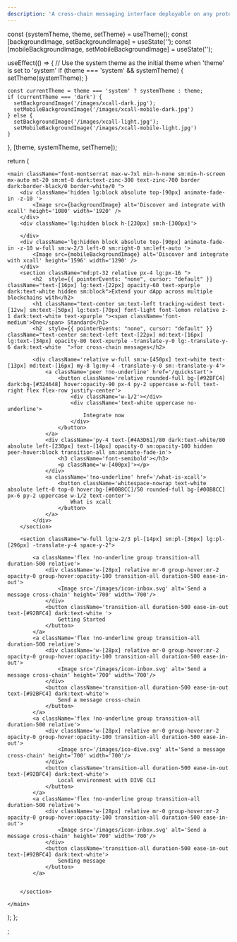 ```yaml
---
description: 'A cross-chain messaging interface deployable on any protocol'
---
```



  const {systemTheme, theme, setTheme} = useTheme();
  const [backgroundImage, setBackgroundImage] = useState('');
  const [mobileBackgroundImage, setMobileBackgroundImage] = useState('');

useEffect(() => {
// Use the system theme as the initial theme when 'theme' is set to 'system'
if (theme === 'system' && systemTheme) {
setTheme(systemTheme);
}

    const currentTheme = theme === 'system' ? systemTheme : theme;
    if (currentTheme === 'dark') {
      setBackgroundImage('/images/xcall-dark.jpg');
      setMobileBackgroundImage('/images/xcall-mobile-dark.jpg')
    } else {
      setBackgroundImage('/images/xcall-light.jpg');
      setMobileBackgroundImage('/images/xcall-mobile-light.jpg')
    }

}, [theme, systemTheme, setTheme]);

return (

    <main className="font-montserrat max-w-7xl min-h-none sm:min-h-screen mx-auto mt-20 sm:mt-0 dark:text-zinc-300 text-zinc-700 border dark:border-black/0 border-white/0 ">
        <div className='hidden lg:block absolute top-[90px] animate-fade-in -z-10 '>
            <Image src={backgroundImage} alt='Discover and integrate with xcall' height='1080' width='1920' />
        </div>
        <div className='lg:hidden block h-[230px] sm:h-[300px]'>

        </div>
        <div className='lg:hidden block absolute top-[90px] animate-fade-in -z-10 w-full sm:w-2/3 left-0 sm:right-0 sm:left-auto '>
            <Image src={mobileBackgroundImage} alt='Discover and integrate with xcall' height='1596' width='1290' />
        </div>
        <section className="md:pt-32 relative px-4 lg:px-16 ">
            <h2  style={{ pointerEvents: "none", cursor: "default" }} className="text-[16px] lg:text-[22px] opacity-60 text-xpurple dark:text-white hidden sm:block">Extend your dApp across multiple blockchains with</h2>
            <h1 className="text-center sm:text-left tracking-widest text-[12vw] sm:text-[50px] lg:text-[70px] font-light font-lemon relative z-1 dark:text-white text-xpurple "><span className='font-medium'>One</span> Standard</h1>
            <h2  style={{ pointerEvents: "none", cursor: "default" }} className="text-center sm:text-left text-[22px] md:text-[16px] lg:text-[34px] opacity-80 text-xpurple -translate-y-0 lg:-translate-y-6 dark:text-white  ">for cross-chain messages</h2>

            <div className='relative w-full sm:w-[450px] text-white text-[13px] md:text-[16px] my-8 lg:my-4 -translate-y-0 sm:-translate-y-4'>
                <a className='peer !no-underline' href='/quickstart'>
                    <button className='relative rounded-full bg-[#92BFC4] dark:bg-[#324648] hover:opacity-90 px-4 py-2 uppercase w-full text-right flex flex-row justify-center'>
                        <div className='w-1/2'></div>
                        <div className='text-white uppercase no-underline'>
                            Integrate now
                        </div>
                    </button>
                </a>
                <div className='py-4 text-[#4A3D61]/80 dark:text-white/80 absolute left-[230px] text-[14px] opacity-0 sm:opacity-100 hidden peer-hover:block transition-all sm:animate-fade-in'>
                    <h3 className='font-semibold'></h3>
                    <p className='w-[400px]'></p>
                </div>
                <a className='!no-underline' href='/what-is-xcall'>
                    <button className='whitespace-nowrap text-white absolute left-0 top-0 hover:bg-[#00B8CC]/50 rounded-full bg-[#00B8CC] px-6 py-2 uppercase w-1/2 text-center'>
                        What is xcall
                    </button>
                </a>
            </div>
        </section>

        <section className="w-full lg:w-2/3 pl-[14px] sm:pl-[36px] lg:pl-[296px] -translate-y-4 space-y-2">

            <a className='flex !no-underline group transition-all duration-500 relative'> 
                <div className='w-[28px] relative mr-0 group-hover:mr-2 opacity-0 group-hover:opacity-100 transition-all duration-500 ease-in-out'>
                    <Image src='/images/icon-inbox.svg' alt='Send a message cross-chain' height='700' width='700'/>
                </div>
                <button className='transition-all duration-500 ease-in-out text-[#92BFC4] dark:text-white '>
                    Getting Started
                </button>
            </a>
            <a className='flex !no-underline group transition-all duration-500 relative'> 
                <div className='w-[28px] relative mr-0 group-hover:mr-2 opacity-0 group-hover:opacity-100 transition-all duration-500 ease-in-out'>
                    <Image src='/images/icon-inbox.svg' alt='Send a message cross-chain' height='700' width='700'/>
                </div>
                <button className='transition-all duration-500 ease-in-out text-[#92BFC4] dark:text-white'>
                    Send a message cross-chain
                </button>
            </a>
            <a className='flex !no-underline group transition-all duration-500 relative'> 
                <div className='w-[28px] relative mr-0 group-hover:mr-2 opacity-0 group-hover:opacity-100 transition-all duration-500 ease-in-out'>
                    <Image src='/images/ico-dive.svg' alt='Send a message cross-chain' height='700' width='700'/>
                </div>
                <button className='transition-all duration-500 ease-in-out text-[#92BFC4] dark:text-white'>
                    Local environment with DIVE CLI
                </button>
            </a>
            <a className='flex !no-underline group transition-all duration-500 relative'> 
                <div className='w-[28px] relative mr-0 group-hover:mr-2 opacity-0 group-hover:opacity-100 transition-all duration-500 ease-in-out'>
                    <Image src='/images/icon-inbox.svg' alt='Send a message cross-chain' height='700' width='700'/>
                </div>
                <button className='transition-all duration-500 ease-in-out text-[#92BFC4] dark:text-white'>
                    Sending message
                </button>
            </a>

            
        </section>

    </main>

);
};


;
